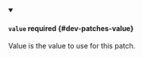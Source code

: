 
<details className="config-field" data-expandable="false" open>
<summary>

#### `value` <span class="config-field-required" data-required="false">required</span> <span class="config-field-type"></span> <span class="config-field-default"></span> <span class="config-field-enum"></span> {#dev-patches-value}

Value is the value to use for this patch.

</summary>



</details>
